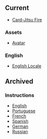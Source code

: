 
==Current==
*[http://media1.clubpenguin.com/play/v2/games/fire/fire.swf Card-Jitsu Fire]

===Assets===
*[http://media1.clubpenguin.com/play/v2/games/fire/assets/avatar.swf Avatar]

===English===
*[http://media1.clubpenguin.com/play/v2/games/fire/lang/en/locale.swf English Locale]

==Archived==
===Instructions===
*[[Media:ENInstructionsCardJitsuFire.swf|English]]
*[[Media:PTInstructionsCardJitsuFire.swf|Portuguese]]
*[[Media:FRInstructionsCardJitsuFire.swf|French]]
*[[Media:ESInstructionsCardJitsuFire.swf|Spanish]]
*[[Media:DEInstructionsCardJitsuFire.swf|German]]
*[[Media:RUInstructionsCardJitsuFire.swf|Russian]]